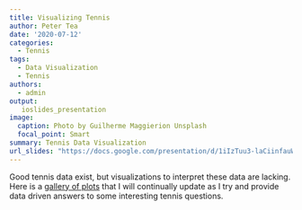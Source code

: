```yaml
---
title: Visualizing Tennis
author: Peter Tea
date: '2020-07-12'
categories:
  - Tennis
tags:
  - Data Visualization
  - Tennis
authors:
  - admin
output:
   ioslides_presentation
image:
  caption: Photo by Guilherme Maggierion Unsplash
  focal_point: Smart
summary: Tennis Data Visualization 
url_slides: "https://docs.google.com/presentation/d/1iIzTuu3-laCiinfauWEYW4_7PF934M50fm3q34eFx2Y/edit?usp=sharing"
---
```


Good tennis data exist, but visualizations to interpret these data are lacking. Here is a [gallery of plots](https://docs.google.com/presentation/d/1iIzTuu3-laCiinfauWEYW4_7PF934M50fm3q34eFx2Y/edit?usp=sharing) that I will continually update as I try and provide data driven answers to some interesting tennis questions.
